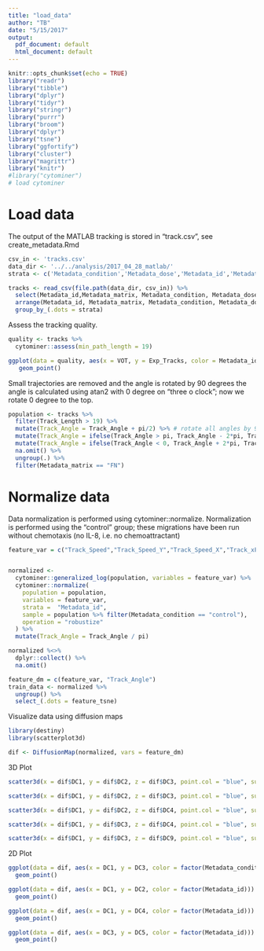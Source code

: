 ```yaml
---
title: "load_data"
author: "TB"
date: "5/15/2017"
output:
  pdf_document: default
  html_document: default
---
```


```r
knitr::opts_chunk$set(echo = TRUE)
library("readr")
library("tibble")
library("dplyr")
library("tidyr")
library("stringr")
library("purrr")
library("broom")
library("dplyr")
library("tsne")
library("ggfortify")
library("cluster")
library("magrittr")
library("knitr")
#library("cytominer")
# load cytominer 

```

# Load data 
The output of the MATLAB tracking is stored in "track.csv", see create_metadata.Rmd
```r
csv_in <- 'tracks.csv'
data_dir <- '../../analysis/2017_04_28_matlab/'
strata <- c('Metadata_condition','Metadata_dose','Metadata_id','Metadata_date','Metadata_matrix')

tracks <- read_csv(file.path(data_dir, csv_in)) %>%
  select(Metadata_id,Metadata_matrix, Metadata_condition, Metadata_dose, everything() ) %>%
  arrange(Metadata_id, Metadata_matrix, Metadata_condition, Metadata_dose) %>%
  group_by_(.dots = strata) 
```

Assess the tracking quality. 
```r
quality <- tracks %>% 
  cytominer::assess(min_path_length = 19)

ggplot(data = quality, aes(x = VOT, y = Exp_Tracks, color = Metadata_id, shape = Metadata_condition)) +
   geom_point()
```


Small trajectories are removed and the angle is rotated by 90 degrees the angle is 
calculated using atan2 with 0 degree on "three o clock"; now we rotate 0 degree to the 
top. 

```r
population <- tracks %>%
  filter(Track_Length > 19) %>%
  mutate(Track_Angle = Track_Angle + pi/2) %>% # rotate all angles by 90 degree or pi/2
  mutate(Track_Angle = ifelse(Track_Angle > pi, Track_Angle - 2*pi, Track_Angle) ) %>%
  mutate(Track_Angle = ifelse(Track_Angle < 0, Track_Angle + 2*pi, Track_Angle) ) %>% 
  na.omit() %>%
  ungroup(.) %>%
  filter(Metadata_matrix == "FN")
```

# Normalize data
Data normalization is performed using cytominer::normalize. Normalization is performed using the "control" group; these 
migrations have been run without chemotaxis (no IL-8, i.e. no chemoattractant)
```r
feature_var = c("Track_Speed","Track_Speed_Y","Track_Speed_X","Track_xFMI","Track_yFMI","Track_Directionality","Track_Distance_Traveled","Track_MSD","Track_Integrated_Distance_Traveled","Track_Length")


normalized <-
  cytominer::generalized_log(population, variables = feature_var) %>%
  cytominer::normalize(
    population = population,
    variables = feature_var,
    strata =  "Metadata_id",
    sample = population %>% filter(Metadata_condition == "control"),
    operation = "robustize"
  ) %>%
  mutate(Track_Angle = Track_Angle / pi)

normalized %<>% 
  dplyr::collect() %>%
  na.omit() 
```

```r
feature_dm = c(feature_var, "Track_Angle") 
train_data <- normalized %>% 
  ungroup() %>% 
  select_(.dots = feature_tsne) 
```

Visualize data using diffusion maps
```r
library(destiny)
library(scatterplot3d)

dif <- DiffusionMap(normalized, vars = feature_dm)

```

3D Plot
```r
scatter3d(x = dif$DC1, y = dif$DC2, z = dif$DC3, point.col = "blue", surface=FALSE, grid = FALSE, groups = factor(dif$Metadata_id))

scatter3d(x = dif$DC1, y = dif$DC2, z = dif$DC3, point.col = "blue", surface=FALSE, grid = FALSE, groups = factor( dif$Metadata_condition ))

scatter3d(x = dif$DC1, y = dif$DC2, z = dif$DC4, point.col = "blue", surface=FALSE, grid = FALSE, groups = factor(dif$Track_Sector))

scatter3d(x = dif$DC1, y = dif$DC3, z = dif$DC4, point.col = "blue", surface=FALSE, grid = FALSE, groups = factor(dif$Track_Sector))

scatter3d(x = dif$DC1, y = dif$DC3, z = dif$DC9, point.col = "blue", surface=FALSE, grid = FALSE, groups = factor(dif$Track_Sector))

```

2D Plot
```r
ggplot(data = dif, aes(x = DC1, y = DC3, color = factor(Metadata_condition))) +
  geom_point()

ggplot(data = dif, aes(x = DC1, y = DC2, color = factor(Metadata_id))) +
  geom_point()

ggplot(data = dif, aes(x = DC1, y = DC4, color = factor(Metadata_id))) +
  geom_point()

ggplot(data = dif, aes(x = DC3, y = DC5, color = factor(Metadata_id))) +
  geom_point()

```

